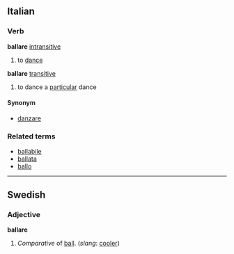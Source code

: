 ==Italian==
===Verb===
'''ballare''' [[intransitive]]
#to [[dance]]

'''ballare''' [[transitive]]
#to dance a [[particular]] dance

====Synonym====
*[[danzare]]

===Related terms===
*[[ballabile]]
*[[ballata]]
*[[ballo]]
{{it-conj-are|ball|Avere}}

----
==Swedish==
===Adjective===
'''ballare'''
#''Comparative'' of [[ball#Swedish|ball]]. (''slang'': [[cool]]er)
